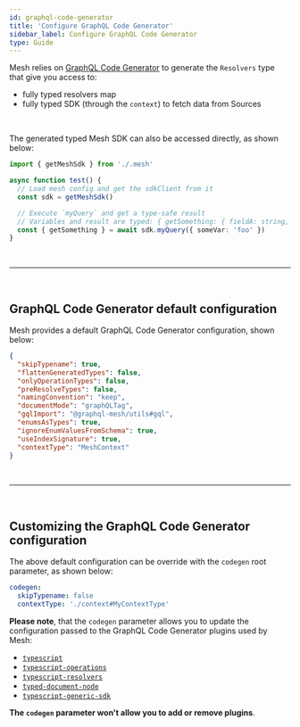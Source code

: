 ```yaml
---
id: graphql-code-generator
title: 'Configure GraphQL Code Generator'
sidebar_label: Configure GraphQL Code Generator
type: Guide
---
```


Mesh relies on [GraphQL Code Generator](https://www.graphql-code-generator.com/) to generate the `Resolvers` type that give you access to:

- fully typed resolvers map
- fully typed SDK (through the `context`) to fetch data from Sources

<br />

The generated typed Mesh SDK can also be accessed directly, as shown below:

```ts
import { getMeshSdk } from './.mesh'

async function test() {
  // Load mesh config and get the sdkClient from it
  const sdk = getMeshSdk()

  // Execute `myQuery` and get a type-safe result
  // Variables and result are typed: { getSomething: { fieldA: string, fieldB: number }, errors?: GraphQLError[] }
  const { getSomething } = await sdk.myQuery({ someVar: 'foo' })
}
```

<p>&nbsp;</p>

---

<p>&nbsp;</p>

## GraphQL Code Generator default configuration

Mesh provides a default GraphQL Code Generator configuration, shown below:

```json
{
  "skipTypename": true,
  "flattenGeneratedTypes": false,
  "onlyOperationTypes": false,
  "preResolveTypes": false,
  "namingConvention": "keep",
  "documentMode": "graphQLTag",
  "gqlImport": "@graphql-mesh/utils#gql",
  "enumsAsTypes": true,
  "ignoreEnumValuesFromSchema": true,
  "useIndexSignature": true,
  "contextType": "MeshContext"
}
```

<p>&nbsp;</p>

---

<p>&nbsp;</p>

## Customizing the GraphQL Code Generator configuration

The above default configuration can be override with the `codegen` root parameter, as shown below:

```yaml
codegen:
  skipTypename: false
  contextType: './context#MyContextType'
```

**Please note**, that the `codegen` parameter allows you to update the configuration passed to the GraphQL Code Generator plugins used by Mesh:

- [`typescript`](https://www.graphql-code-generator.com/plugins/typescript)
- [`typescript-operations`](https://www.graphql-code-generator.com/plugins/typescript-operations)
- [`typescript-resolvers`](https://www.graphql-code-generator.com/plugins/typescript-resolvers)
- [`typed-document-node`](https://www.graphql-code-generator.com/plugins/typed-document-node)
- [`typescript-generic-sdk`](https://www.graphql-code-generator.com/plugins/typescript-generic-sdk)

**The `codegen` parameter won't allow you to add or remove plugins**.
